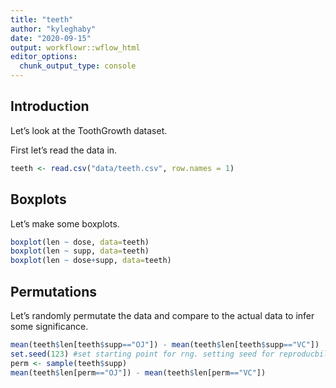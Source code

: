```yaml
---
title: "teeth"
author: "kyleghaby"
date: "2020-09-15"
output: workflowr::wflow_html
editor_options:
  chunk_output_type: console
---
```


## Introduction
Let's look at the ToothGrowth dataset.

First let's read the data in.
```r
teeth <- read.csv("data/teeth.csv", row.names = 1)
```

## Boxplots
Let's make some boxplots.
```r
boxplot(len ~ dose, data=teeth)
boxplot(len ~ supp, data=teeth)
boxplot(len ~ dose+supp, data=teeth)
```

## Permutations
Let's randomly permutate the data and compare to the actual data to infer some significance.
```r
mean(teeth$len[teeth$supp=="OJ"]) - mean(teeth$len[teeth$supp=="VC"])
set.seed(123) #set starting point for rng. setting seed for reproducbility
perm <- sample(teeth$supp)
mean(teeth$len[perm=="OJ"]) - mean(teeth$len[perm=="VC"])
```


